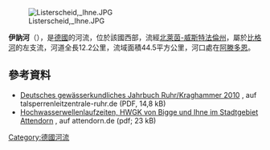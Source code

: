 {{Coord|51|7|0.7|N|7|53|36.9|E|display=title}}
[[Image:Listerscheid,_Ihne.JPG|right]]

'''伊訥河'''（{{lang-de|Ihne}}），是[[德國|德國]]的河流，位於該國西部，流經[[北萊茵-威斯特法倫州|北萊茵-威斯特法倫州]]，屬於[[比格河|比格河]]的左支流，河道全長12.2公里，流域面積44.5平方公里，河口處在[[阿滕多恩|阿滕多恩]]。

==參考資料==
* [http://www.talsperrenleitzentrale-ruhr.de/daten/internet/dokumente/dgj/q/dgj_2766487000100_q.pdf Deutsches gewässerkundliches Jahrbuch Ruhr/Kraghammer 2010] {{Wayback|url=http://www.talsperrenleitzentrale-ruhr.de/daten/internet/dokumente/dgj/q/dgj_2766487000100_q.pdf |date=20200717141329 }}, auf talsperrenleitzentrale-ruhr.de (PDF, 14,8 kB)
* [http://www.attendorn.de/stadtinfo/hwgk/anl1_wellenlaufzeiten.pdf Hochwasserwellenlaufzeiten, HWGK von Bigge und Ihne im Stadtgebiet Attendorn] {{Wayback|url=http://www.attendorn.de/stadtinfo/hwgk/anl1_wellenlaufzeiten.pdf |date=20200719175202 }}, auf attendorn.de (pdf; 23 kB)

{{Germany-geo-stub}}
[[Category:德國河流|Category:德國河流]]